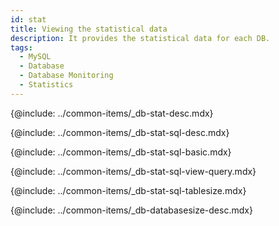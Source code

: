 ```yaml
---
id: stat
title: Viewing the statistical data
description: It provides the statistical data for each DB.
tags:
  - MySQL
  - Database
  - Database Monitoring
  - Statistics
---
```



<!-- Overview -->

{@include: ../common-items/_db-stat-desc.mdx}

<!-- SQL statistics -->

{@include: ../common-items/_db-stat-sql-desc.mdx}

<!-- Basic usage guide for SQL statistics -->

{@include: ../common-items/_db-stat-sql-basic.mdx} 

<!-- Execution trends for each query, See details -->

{@include: ../common-items/_db-stat-sql-view-query.mdx}

<!-- Table size increase -->

{@include: ../common-items/_db-stat-sql-tablesize.mdx}

<!-- Database size -->

{@include: ../common-items/_db-databasesize-desc.mdx}
